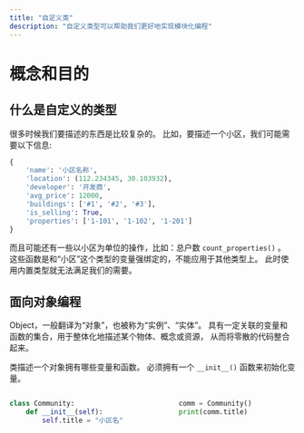 ```yaml
---
title: "自定义类"
description: "自定义类型可以帮助我们更好地实现模块化编程"
---
```


# 概念和目的

## 什么是自定义的类型 {.small}

很多时候我们要描述的东西是比较复杂的。
比如，要描述一个小区，我们可能需要以下信息:

```python
{
    'name': '小区名称',
    'location': (112.234345, 30.103932),
    'developer': '开发商',
    'avg_price': 12000,
    'buildings': ['#1', '#2', '#3'],
    'is_selling': True,
    'properties': ['1-101', '1-102', '1-201']
}
```

而且可能还有一些以小区为单位的操作，比如：总户数 `count_properties()` 。
这些函数是和“小区”这个类型的变量强绑定的，不能应用于其他类型上。
此时使用内置类型就无法满足我们的需要。

## 面向对象编程

::: {.callout-note title="对象"}
Object，一般翻译为“对象”，也被称为“实例”、“实体”。
具有一定关联的变量和函数的集合，用于整体化地描述某个物体、概念或资源，
从而将零散的代码整合起来。
:::

::: {.callout-note title="类"}
类描述一个对象拥有哪些变量和函数。
必须拥有一个 `__init__()` 函数来初始化变量。
:::

::: {.columns}
::: {.column}

```python
class Community:
    def __init__(self):
        self.title = "小区名"
```

:::
::: {.column}

```python
comm = Community()
print(comm.title)
```

:::
:::
